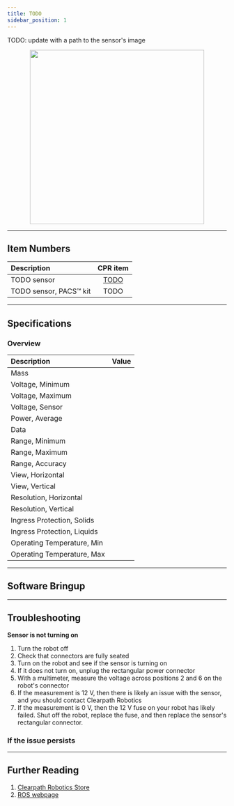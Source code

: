 ---
title: TODO
sidebar_position: 1
---


TODO: update with a path to the sensor's image

<center>
  <img
    src="/img/sensor_images/sensor_velodyne_puck_1.jpg"
    width="400"
  />
</center>

---

## Item Numbers

| Description           |                        CPR item                        |
| :-------------------- | :----------------------------------------------------: |
| TODO sensor           | [TODO](/assets/pdf/clearpath_robotics_011703-TDS2.pdf) |
| TODO sensor, PACS&trade; kit |                          TODO                          |

---

## Specifications

### Overview

| Description                 | Value |
| :-------------------------- | :---- |
| Mass                        |       |
| Voltage, Minimum            |       |
| Voltage, Maximum            |       |
| Voltage, Sensor             |       |
| Power, Average              |       |
| Data                        |       |
| Range, Minimum              |       |
| Range, Maximum              |       |
| Range, Accuracy             |       |
| View, Horizontal            |       |
| View, Vertical              |       |
| Resolution, Horizontal      |       |
| Resolution, Vertical        |       |
| Ingress Protection, Solids  |       |
| Ingress Protection, Liquids |       |
| Operating Temperature, Min  |       |
| Operating Temperature, Max  |       |

---

## Software Bringup

<SoftwareBringup />

---

## Troubleshooting

**Sensor is not turning on**

1.  Turn the robot off
2.  Check that connectors are fully seated
3.  Turn on the robot and see if the sensor is turning on
4.  If it does not turn on, unplug the rectangular power connector
5.  With a multimeter, measure the voltage across positions 2 and 6 on the robot's connector
6.  If the measurement is 12 V, then there is likely an issue with the sensor, and you should contact Clearpath Robotics
7.  If the measurement is 0 V, then the 12 V fuse on your robot has likely failed. Shut off the robot, replace the fuse, and then replace the sensor's rectangular connector.

### If the issue persists

<Support />

---

## Further Reading

1. [Clearpath Robotics Store](https://store.clearpathrobotics.com)
2. [ROS webpage](http://wiki.ros.org)
